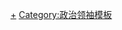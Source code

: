 {{Navbox
| name = 独联体领袖
| title = [[独立国家联合体]]成员国领导人
| listclass = hlist
| list1 =
* {{Flagicon|Azerbaijan}} 阿塞拜疆：[[伊利哈姆·阿利耶夫|阿利耶夫]]
* {{Flagicon|Armenia}} 亚美尼亚：[[尼科尔·帕希尼扬|帕希尼扬]]
* {{Flagicon|Belarus}} 白俄罗斯：[[亚历山大·格里戈里耶维奇·卢卡申科|卢卡申科]]
* {{Flagicon|Kazakhstan}} 哈萨克斯坦：[[卡西姆若马尔特·托卡耶夫|托卡耶夫]]
* {{Flagicon|Kyrgyzstan}} 吉爾吉斯：[[萨德尔·扎帕罗夫|扎帕罗夫]]
* {{Flagicon|Moldova}} 摩尔多瓦：[[馬婭·桑杜|桑杜]] <br />
* {{Flagicon|Russia}} 俄罗斯：[[弗拉基米尔·弗拉基米罗维奇·普京|普京]]
* {{Flagicon|Tajikistan}} 塔吉克斯坦：[[埃莫马利·拉赫蒙|拉赫蒙]]
* {{Flagicon|Turkmenistan}} 土库曼斯坦：[[谢尔达尔·别尔德穆哈梅多夫|别尔德穆哈梅多夫]]
* {{Flagicon|Uzbekistan}} 乌兹别克斯坦：[[肖開提·米爾則亞耶夫|米尔则亚耶夫]]
}}<noinclude>
[[Category:独立国家联合体|+]]
[[Category:政治领袖模板]]
</noinclude>
